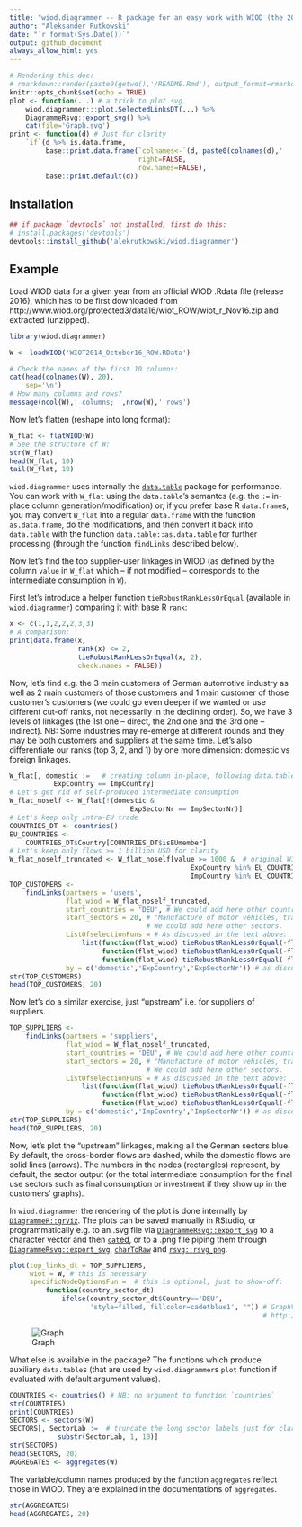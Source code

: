 ```yaml
---
title: "wiod.diagrammer -- R package for an easy work with WIOD (the 2016 release) including diagramming (flowcharts)"
author: "Aleksander Rutkowski"
date: "`r format(Sys.Date())`"
output: github_document
always_allow_html: yes
---
```


```r
# Rendering this doc:
# rmarkdown::render(paste0(getwd(),'/README.Rmd'), output_format=rmarkdown::md_document(), envir=globalenv())
knitr::opts_chunk$set(echo = TRUE)
plot <- function(...) # a trick to plot svg
    wiod.diagrammer:::plot.SelectedLinksDT(...) %>% 
    DiagrammeRsvg::export_svg() %>% 
    cat(file='Graph.svg')
print <- function(d) # Just for clarity
    `if`(d %>% is.data.frame,
         base::print.data.frame(`colnames<-`(d, paste0(colnames(d),'  ')),
                                right=FALSE,
                                row.names=FALSE),
         base::print.default(d))
```

## Installation

```r
## if package `devtools` not installed, first do this:
# install.packages('devtools')
devtools::install_github('alekrutkowski/wiod.diagrammer')
```

## Example

Load WIOD data for a given year from an official WIOD .Rdata file
(release 2016), which has to be first downloaded from
http://www.wiod.org/protected3/data16/wiot_ROW/wiot_r_Nov16.zip
and extracted (unzipped).

```r
library(wiod.diagrammer)
```

```r
W <- loadWIOD('WIOT2014_October16_ROW.RData')
```

```r
# Check the names of the first 10 columns:
cat(head(colnames(W), 20),
    sep='\n')
# How many columns and rows?
message(ncol(W),' columns; ',nrow(W),' rows')
```

Now let's flatten (reshape into long format):

```r
W_flat <- flatWIOD(W)
# See the structure of W:
str(W_flat)
head(W_flat, 10)
tail(W_flat, 10)
```

`wiod.diagrammer` uses internally the
[`data.table`](https://cran.r-project.org/web/packages/data.table/index.html)
package for performance. You can work with `W_flat` using the
`data.table`'s semantcs (e.g. the `:=` in-place column generation/modification)
or, if you prefer base R `data.frame`s, you may convert `W_flat` into
a regular `data.frame` with the function `as.data.frame`, do the modifications,
and then convert it back into `data.table` with the function
`data.table::as.data.table` for further processing (through the function
`findLinks` described below).

Now let's find the top supplier-user linkages in WIOD (as defined by the
column `value` in `W_flat` which -- if not modified -- corresponds to the
intermediate consumption in `W`).

First let's introduce a helper function `tieRobustRankLessOrEqual` (available
in `wiod.diagrammer`) comparing it with base R `rank`:

```r
x <- c(1,1,2,2,2,3,3)
# A comparison:
print(data.frame(x,
                 rank(x) <= 2,
                 tieRobustRankLessOrEqual(x, 2),
                 check.names = FALSE))
```

Now, let's find e.g. the 3 main customers of German automotive industry
as well as 2 main customers of those
customers and 1 main customer of those customer's customers (we could go
even deeper if we wanted or use different cut-off ranks, not
necessarily in the declining order).
So, we have 3 levels of linkages (the 1st one -- direct, the 2nd one and
the 3rd one -- indirect). NB: Some industries may re-emerge at different
rounds and they may be both customers and suppliers at the same time.
Let's also differentiate our ranks (top 3, 2, and 1) by
one more dimension: domestic vs foreign linkages.

```r
W_flat[, domestic :=   # creating column in-place, following data.table's semantics
           ExpCountry == ImpCountry]
# Let's get rid of self-produced intermediate consumption
W_flat_noself <- W_flat[!(domestic &
                              ExpSectorNr == ImpSectorNr)]
# Let's keep only intra-EU trade
COUNTRIES_DT <- countries()
EU_COUNTRIES <-
    COUNTRIES_DT$Country[COUNTRIES_DT$isEUmember]
# Let's keep only flows >= 1 billion USD for clarity
W_flat_noself_truncated <- W_flat_noself[value >= 1000 &  # original WIOD data is in million USD
                                             ExpCountry %in% EU_COUNTRIES &
                                             ImpCountry %in% EU_COUNTRIES]
TOP_CUSTOMERS <-
    findLinks(partners = 'users',
              flat_wiod = W_flat_noself_truncated,
              start_countries = 'DEU', # We could add here other countries.
              start_sectors = 20, # "Manufacture of motor vehicles, trailers and semi-trailers"
                                  # We could add here other sectors.
              ListOfselectionFuns = # As discussed in the text above:
                  list(function(flat_wiod) tieRobustRankLessOrEqual(-flat_wiod$value, 3),  # minus because we
                       function(flat_wiod) tieRobustRankLessOrEqual(-flat_wiod$value, 2),  # want to rank from
                       function(flat_wiod) tieRobustRankLessOrEqual(-flat_wiod$value, 1)), # the highest to the lowest
              by = c('domestic','ExpCountry','ExpSectorNr')) # as discussed above
str(TOP_CUSTOMERS)
head(TOP_CUSTOMERS, 20)
```

Now let's do a similar exercise, just "upstream" i.e. for suppliers of suppliers.

```r
TOP_SUPPLIERS <-
    findLinks(partners = 'suppliers',
              flat_wiod = W_flat_noself_truncated,
              start_countries = 'DEU', # We could add here other countries.
              start_sectors = 20, # "Manufacture of motor vehicles, trailers and semi-trailers"
                                  # We could add here other sectors.
              ListOfselectionFuns = # As discussed in the text above:
                  list(function(flat_wiod) tieRobustRankLessOrEqual(-flat_wiod$value, 3),  # minus because we
                       function(flat_wiod) tieRobustRankLessOrEqual(-flat_wiod$value, 2),  # want to rank from
                       function(flat_wiod) tieRobustRankLessOrEqual(-flat_wiod$value, 1)), # the highest to the lowest
              by = c('domestic','ImpCountry','ImpSectorNr')) # as discussed above
str(TOP_SUPPLIERS)
head(TOP_SUPPLIERS, 20)
```

Now, let's plot the "upstream" linkages, making all the German sectors blue.
By default, the cross-border flows are dashed, while the domestic flows are
solid lines (arrows). The numbers in the nodes (rectangles) represent,
by default, the sector output (or the total intermediate consumption for the
final use sectors such as final consumption or investment if they show up
in the customers' graphs).

In `wiod.diagrammer` the rendering of the plot is done internally by [`DiagrammeR::grViz`](https://www.rdocumentation.org/packages/DiagrammeR/topics/grViz).
The plots can be saved manually in RStudio, or programmatically e.g. to an .svg file via
[`DiagrammeRsvg::export_svg`](https://www.rdocumentation.org/packages/DiagrammeRsvg/topics/export_svg)
to a character vector and then [`cat`ed](https://www.rdocumentation.org/packages/base/topics/cat),
or to a .png file piping them through
[`DiagrammeRsvg::export_svg`](https://www.rdocumentation.org/packages/DiagrammeRsvg/topics/export_svg),
[`charToRaw`](https://www.rdocumentation.org/packages/base/topics/charToRaw) and [`rsvg::rsvg_png`](https://www.rdocumentation.org/packages/rsvg/topics/rsvg_png).

```r
plot(top_links_dt = TOP_SUPPLIERS,
     wiot = W, # this is necessary
     specificNodeOptionsFun =  # this is optional, just to show-off:
         function(country_sector_dt)
             ifelse(country_sector_dt$Country=='DEU',
                    'style=filled, fillcolor=cadetblue1', "")) # GraphViz colour names can be found at:
                                                               # http://www.graphviz.org/doc/info/colors.html
```

![Graph](https://cdn.rawgit.com/alekrutkowski/wiod.diagrammer/master/Graph.svg)

What else is available in the package? The functions which produce
auxiliary `data.table`s (that are used by `wiod.diagrammer`s `plot`
function if evaluated with default argument values).

```r
COUNTRIES <- countries() # NB: no argument to function `countries`
str(COUNTRIES)
print(COUNTRIES)
SECTORS <- sectors(W)
SECTORS[, SectorLab :=  # truncate the long sector labels just for clarity below
            substr(SectorLab, 1, 10)]
str(SECTORS)
head(SECTORS, 20)
AGGREGATES <- aggregates(W)
```

The variable/column names produced by the function `aggregates`
reflect those in WIOD. They are explained in the documentations
of `aggregates`.

```r
str(AGGREGATES) 
head(AGGREGATES, 20)
```


